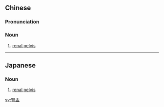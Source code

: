 {{also|肾盂}}
==Chinese==
{{zh-forms|s=肾盂}}

===Pronunciation===
{{zh-pron
|m=shènyú
|c=san6 jyu4
|mn=qz,xm:sīn-û/zz:sīn-î
|cat=n
}}

===Noun===
{{zh-noun}}

# [[renal pelvis]]

{{zh-cat|Anatomy}}

----

==Japanese==
{{ja-kanjitab|じん|う|yomi=o}}

===Noun===
{{ja-noun|じんう}}

# {{lb|ja|anatomy|sort=しんう'}} [[renal pelvis]]

[[sv:腎盂]]